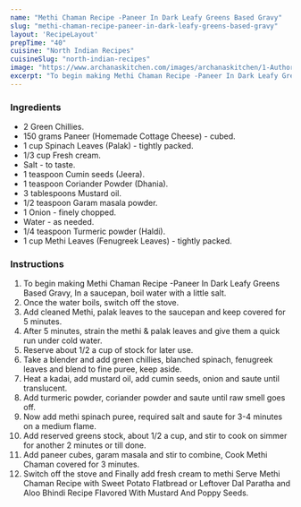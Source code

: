 ---
name: "Methi Chaman Recipe -Paneer In Dark Leafy Greens Based Gravy"
slug: "methi-chaman-recipe-paneer-in-dark-leafy-greens-based-gravy"
layout: 'RecipeLayout'
prepTime: "40"
cuisine: "North Indian Recipes"
cuisineSlug: "north-indian-recipes"
image: "https://www.archanaskitchen.com/images/archanaskitchen/1-Author/divya_shivaraman/Methi_Chaman_recipe-edited.jpg"
excerpt: "To begin making Methi Chaman Recipe -Paneer In Dark Leafy Greens Based Gravy, In a saucepan, boil water with a little salt"
---

### Ingredients

- 2 Green Chillies.
- 150 grams Paneer (Homemade Cottage Cheese) - cubed.
- 1 cup Spinach Leaves (Palak) - tightly packed.
- 1/3 cup Fresh cream.
- Salt - to taste.
- 1 teaspoon Cumin seeds (Jeera).
- 1 teaspoon Coriander Powder (Dhania).
- 3 tablespoons Mustard oil.
- 1/2 teaspoon Garam masala powder.
- 1 Onion - finely chopped.
- Water - as needed.
- 1/4 teaspoon Turmeric powder (Haldi).
- 1 cup Methi Leaves (Fenugreek Leaves) - tightly packed.

### Instructions

1. To begin making Methi Chaman Recipe -Paneer In Dark Leafy Greens Based Gravy, In a saucepan, boil water with a little salt.
1. Once the water boils, switch off the stove.
1. Add cleaned Methi, palak leaves to the saucepan and keep covered for 5 minutes.
1. After 5 minutes, strain the methi & palak leaves and give them a quick run under cold water.
1. Reserve about 1/2 a cup of stock for later use.
1. Take a blender and add green chillies, blanched spinach, fenugreek leaves and blend to fine puree, keep aside.
1. Heat a kadai, add mustard oil, add cumin seeds, onion and saute until translucent.
1. Add turmeric powder, coriander powder and saute until raw smell goes off.
1. Now add methi spinach puree, required salt and saute for 3-4 minutes on a medium flame.
1. Add reserved greens stock, about 1/2 a cup, and stir to cook on simmer for another 2 minutes or till done.
1. Add paneer cubes, garam masala and stir to combine, Cook Methi Chaman covered for 3 minutes.
1. Switch off the stove and Finally add fresh cream to methi Serve Methi Chaman Recipe with Sweet Potato Flatbread  or Leftover Dal Paratha and Aloo Bhindi Recipe Flavored With Mustard And Poppy Seeds.

